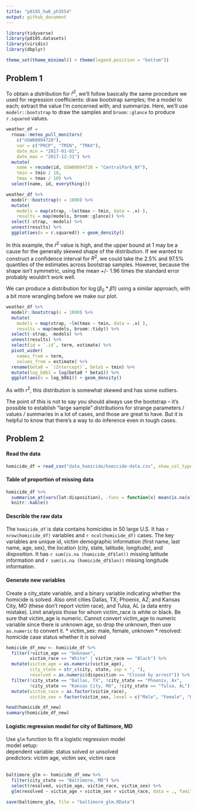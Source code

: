 ```yaml
---
title: "p8105_hw6_yh3554"
output: github_document
---
```


```r
library(tidyverse)
library(p8105.datasets)
library(viridis)
library(dbplyr)

theme_set(theme_minimal() + theme(legend.position = "bottom"))
```


## Problem 1
To obtain a distribution for $\hat{r}^2$, we'll follow basically the same procedure we used for regression coefficients: draw bootstrap samples; the a model to each; extract the value I'm concerned with; and summarize. Here, we'll use `modelr::bootstrap` to draw the samples and `broom::glance` to produce `r.squared` values. 

```r
weather_df = 
  rnoaa::meteo_pull_monitors(
    c("USW00094728"),
    var = c("PRCP", "TMIN", "TMAX"), 
    date_min = "2017-01-01",
    date_max = "2017-12-31") %>%
  mutate(
    name = recode(id, USW00094728 = "CentralPark_NY"),
    tmin = tmin / 10,
    tmax = tmax / 10) %>%
  select(name, id, everything())
```


```r
weather_df %>% 
  modelr::bootstrap(n = 1000) %>% 
  mutate(
    models = map(strap, ~lm(tmax ~ tmin, data = .x) ),
    results = map(models, broom::glance)) %>% 
  select(-strap, -models) %>% 
  unnest(results) %>% 
  ggplot(aes(x = r.squared)) + geom_density()
```

In this example, the $\hat{r}^2$ value is high, and the upper bound at 1 may be a cause for the generally skewed shape of the distribution. If we wanted to construct a confidence interval for $R^2$, we could take the 2.5% and 97.5% quantiles of the estimates across bootstrap samples. However, because the shape isn't symmetric, using the mean +/- 1.96 times the standard error probably wouldn't work well.

We can produce a distribution for $\log(\beta_0 * \beta1)$ using a similar approach, with a bit more wrangling before we make our plot.

```r
weather_df %>% 
  modelr::bootstrap(n = 1000) %>% 
  mutate(
    models = map(strap, ~lm(tmax ~ tmin, data = .x) ),
    results = map(models, broom::tidy)) %>% 
  select(-strap, -models) %>% 
  unnest(results) %>% 
  select(id = `.id`, term, estimate) %>% 
  pivot_wider(
    names_from = term, 
    values_from = estimate) %>% 
  rename(beta0 = `(Intercept)`, beta1 = tmin) %>% 
  mutate(log_b0b1 = log(beta0 * beta1)) %>% 
  ggplot(aes(x = log_b0b1)) + geom_density()
```

As with $r^2$, this distribution is somewhat skewed and has some outliers. 

The point of this is not to say you should always use the bootstrap -- it's possible to establish "large sample" distributions for strange parameters / values / summaries in a lot of cases, and those are great to have. But it is helpful to know that there's a way to do inference even in tough cases. 

## Problem 2

#### Read the data

```r
homicide_df = read_csv("data_homicide/homicide-data.csv", show_col_types = FALSE)
```

#### Table of proportion of missing data

```r
homicide_df %>% 
  summarise_at(vars(lat:disposition), .funs = function(x) mean(is.na(x))) %>%
  knitr::kable()
```

#### Describle the raw data

The `homicide_df` is data contains homicides in 50 large U.S. It has `r nrow(homicide_df)` variables and `r ncol(homicide_df)` cases. The key variables are unique id, victim demographic information (first name, last name, age, sex), the location (city, state, latitude, longitude), and disposition. It has `r sum(is.na (homicide_df$lat))` missing latitude information and `r sum(is.na (homicide_df$lon))` missing longitude information.

#### Generate new variables

Create a city_state variable, and a binary variable indicating whether the homicide is solved. Also omit cities Dallas, TX; Phoenix, AZ; and Kansas City, MO (these don’t report victim race), and Tulsa, AL (a data entry mistake). Limit analysis those for whom victim_race is white or black. Be sure that victim_age is numeric. Cannot convert victim_age to numeric variable since there is unknown age, so drop the unknown, then use `as.numeric` to convert it.
* victim_sex: male, female, unknown
* resolved: homicide case status whether it is solved
```r
homicide_df_new <- homicide_df %>%
  filter(!victim_age == "Unknown", 
         victim_race == "White" | victim_race == "Black") %>%
  mutate(victim_age = as.numeric(victim_age),
         city_state = str_c(city, state, sep = ", "),
         resolved = as.numeric(disposition == "Closed by arrest")) %>%
  filter(!city_state == "Dallas, TX", !city_state == "Phoenix, Ax", 
         !city_state == "Kansas City, MO", !city_state == "Tulsa, AL") %>%
  mutate(victim_race = as.factor(victim_race),
         victim_sex = factor(victim_sex, level = c("Male", "Female", "Unknown")))

head(homicide_df_new)
summary(homicide_df_new)
```

#### Logistic regression model for city of Baltimore, MD

Use `glm` function to fit a logistic regression model\
model setup:\
dependent variable: status solved or unsolved\
predictors: victim age, victim sex, victim race\
\
```r
baltimore_glm <- homicide_df_new %>%
  filter(city_state == "Baltimore, MD") %>%
  select(resolved, victim_age, victim_race, victim_sex) %>%
  glm(resolved ~ victim_age + victim_sex + victim_race, data = ., family = binomial(link = "logit"))

save(baltimore_glm, file = "baltimore_glm.RData")
```



